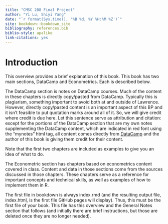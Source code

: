 ```yaml
--- 
title: "CMSC 208 Final Project"
author: "Yi Lu, Shiyi Yang"
date: "`r format(Sys.time(), '%B %d, %Y %H:%M %Z')`"
site: bookdown::bookdown_site
bibliography: references.bib
biblio-style: apalike
link-citations: yes
---
```


# Introduction {-}

This overview provides a brief explanation of this book. This book has two main sections, DataCamp and Econometrics. Each is described below.  

The DataCamp section is notes on DataCamp courses. Much of the content in these chapters is directly copy/pasted from DataCamp. Typically this is plagiarism, something important to avoid both at and outside of Lawrence. However, directly copy/pasted content is an important aspect of this BP and it isn't feasible to put quotation marks around all of it. So, we will give credit where credit is due here. Let this sentence serve as attribution and citation: except for the portions of the DataCamp section that are my own notes supplementing the DataCamp content, which are indicated in red font using the "mynotes" html tag, all content comes directly from [DataCamp](https://www.datacamp.com) and the author of this book is giving them credit for their content. 

Note that the first two chapters are included as examples to give you an idea of what to do.

The Econometric section has chapters based on econometrics content covered in class. Content and data in those sections come from the sources discussed in those chapters. These chapters serve as a reference for important concepts and technical skills, as well as examples of how to implement them in R. 

The first file in bookdown is always index.rmd (and the resulting output file, index.html, is the first file GitHub pages will display). Thus, this must be the first file of your book. This file has this overview and the General Notes section that follows (and initially there are brief instructions, but those are deleted once they are no longer needed).



